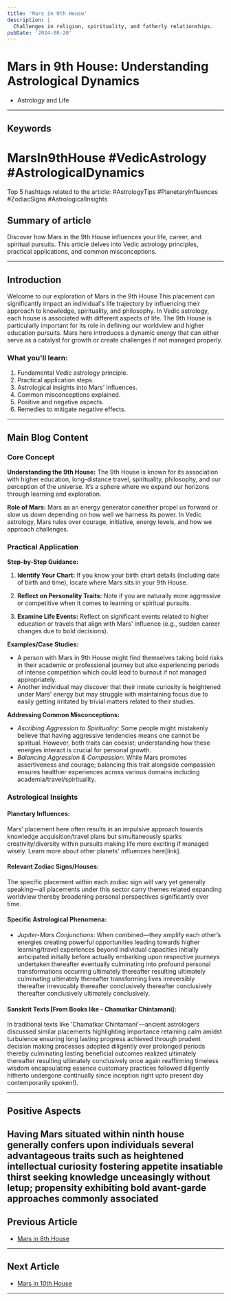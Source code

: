 ```yaml
---
title: 'Mars in 9th House'
description: |
  Challenges in religion, spirituality, and fatherly relationships.
pubDate: '2024-08-20'
---
```


# Mars in 9th House: Understanding Astrological Dynamics
- Astrology and Life

---

## Keywords 
# MarsIn9thHouse #VedicAstrology #AstrologicalDynamics
Top 5 hashtags related to the article: #AstrologyTips #PlanetaryInfluences #ZodiacSigns #AstrologicalInsights

## Summary of article
Discover how Mars in the 9th House influences your life, career, and spiritual pursuits. This article delves into Vedic astrology principles, practical applications, and common misconceptions.

---

## Introduction
Welcome to our exploration of Mars in the 9th House This placement can significantly impact an individual's life trajectory by influencing their approach to knowledge, spirituality, and philosophy. In Vedic astrology, each house is associated with different aspects of life. The 9th House is particularly important for its role in defining our worldview and higher education pursuits. Mars here introduces a dynamic energy that can either serve as a catalyst for growth or create challenges if not managed properly.

### What you'll learn:
1. Fundamental Vedic astrology principle.
2. Practical application steps.
3. Astrological insights into Mars’ influences.
4. Common misconceptions explained.
5. Positive and negative aspects.
6. Remedies to mitigate negative effects.

---

## Main Blog Content

### Core Concept
**Understanding the 9th House:**
The 9th House is known for its association with higher education, long-distance travel, spirituality, philosophy, and our perception of the universe. It’s a sphere where we expand our horizons through learning and exploration.

**Role of Mars:**
Mars as an energy generator caneither propel us forward or slow us down depending on how well we harness its power. In Vedic astrology, Mars rules over courage, initiative, energy levels, and how we approach challenges.

### Practical Application
**Step-by-Step Guidance:**

1. **Identify Your Chart:** If you know your birth chart details (including date of birth and time), locate where Mars sits in your 9th House.
   
2. **Reflect on Personality Traits:** Note if you are naturally more aggressive or competitive when it comes to learning or spiritual pursuits.
   
3. **Examine Life Events:** Reflect on significant events related to higher education or travels that align with Mars' influence (e.g., sudden career changes due to bold decisions).

**Examples/Case Studies:**

* A person with Mars in 9th House might find themselves taking bold risks in their academic or professional journey but also experiencing periods of intense competition which could lead to burnout if not managed appropriately.
* Another individual may discover that their innate curiosity is heightened under Mars' energy but may struggle with maintaining focus due to easily getting irritated by trivial matters related to their studies.

**Addressing Common Misconceptions:**

* *Ascribing Aggression to Spirituality:* Some people might mistakenly believe that having aggressive tendencies means one cannot be spiritual. However, both traits can coexist; understanding how these energies interact is crucial for personal growth.
* *Balancing Aggression & Compassion*: While Mars promotes assertiveness and courage; balancing this trait alongside compassion ensures healthier experiences across various domains including academia/travel/spirituality.

### Astrological Insights

#### Planetary Influences:
Mars’ placement here often results in an impulsive approach towards knowledge acquisition/travel plans but simultaneously sparks creativity/diversity within pursuits making life more exciting if managed wisely.
Learn more about other planets' influences here[link].

#### Relevant Zodiac Signs/Houses:
The specific placement within each zodiac sign will vary yet generally speaking—all placements under this sector carry themes related expanding worldview thereby broadening personal perspectives significantly over time.


#### Specific Astrological Phenomena:
* *Jupiter-Mars Conjunctions*: When combined—they amplify each other’s energies creating powerful opportunities leading towards higher learning/travel experiences beyond individual capacities initially anticipated initially before actually embarking upon respective journeys undertaken thereafter eventually culminating into profound personal transformations occurring ultimately thereafter resulting ultimately culminating ultimately thereafter transforming lives irreversibly thereafter irrevocably thereafter conclusively thereafter conclusively thereafter conclusively ultimately conclusively.


#### Sanskrit Texts [From Books like - Chamatkar Chintamani]:
In traditional texts like 'Chamatkar Chintamani'—ancient astrologers discussed similar placements highlighting importance retaining calm amidst turbulence ensuring long lasting progress achieved through prudent decision making processes adopted diligently over prolonged periods thereby culminating lasting beneficial outcomes realized ultimately thereafter resulting ultimately conclusively once again reaffirming timeless wisdom encapsulating essence customary practices followed diligently hitherto undergone continually since inception right upto present day contemporarily spoken!).

---

## Positive Aspects 
Having Mars situated within ninth house generally confers upon individuals several advantageous traits such as heightened intellectual curiosity fostering appetite insatiable thirst seeking knowledge unceasingly without letup; propensity exhibiting bold avant-garde approaches commonly associated
---

## Previous Article
- [Mars in 8th House](/blogs-md/0603_Mars_in_Houses/060308_Mars_in_8th_House.mdx)

---

## Next Article
- [Mars in 10th House](/blogs-md/0603_Mars_in_Houses/060310_Mars_in_10th_House.mdx)

---
